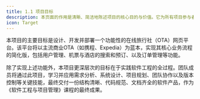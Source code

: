 ```yaml
---
title: 1.1 项目目标
description: 本页面的作用是清晰、简洁地陈述项目的核心目的与价值。它为所有项目参与者（包括开发团队、指导老师等）提供了一个统一的、高层次的共识，明确了“我们为什么要做这个项目”以及“项目期望达成什么最终成果”。
icon: Target
---
```


本项目的主要目标是设计、开发并部署一个功能性的在线旅行社（OTA）网页平台。该平台将以主流商业OTA（如携程、Expedia）为蓝本，实现其核心业务流程的简化版，包括用户管理、机票与酒店的搜索和预订、以及订单管理等功能。

除了实现上述功能外，本项目更深层次的目标在于实践软件工程的全过程。团队成员将通过此项目，学习并应用需求分析、系统设计、项目规划、团队协作以及版本控制等关键技能，最终交付一份结构清晰、代码规范、文档齐全的软件产品，作为《软件工程与项目管理》课程的最终成果。